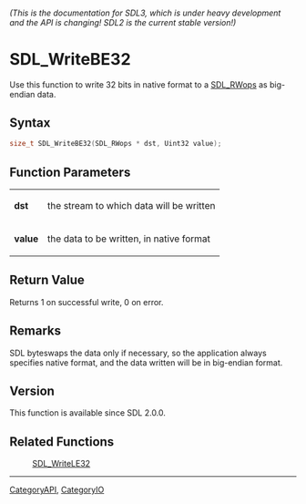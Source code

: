 ====== (This is the documentation for SDL3, which is under heavy development and the API is changing! SDL2 is the current stable version!) ======
= SDL_WriteBE32 =

Use this function to write 32 bits in native format to a [[SDL_RWops]] as big-endian data.

== Syntax ==

<syntaxhighlight lang='c'>
size_t SDL_WriteBE32(SDL_RWops * dst, Uint32 value);
</syntaxhighlight>

== Function Parameters ==

{|
|'''dst'''
|the stream to which data will be written
|-
|'''value'''
|the data to be written, in native format
|}

== Return Value ==

Returns 1 on successful write, 0 on error.

== Remarks ==

SDL byteswaps the data only if necessary, so the application always
specifies native format, and the data written will be in big-endian format.

== Version ==

This function is available since SDL 2.0.0.

== Related Functions ==

:[[SDL_WriteLE32]]

----
[[CategoryAPI]], [[CategoryIO]]


